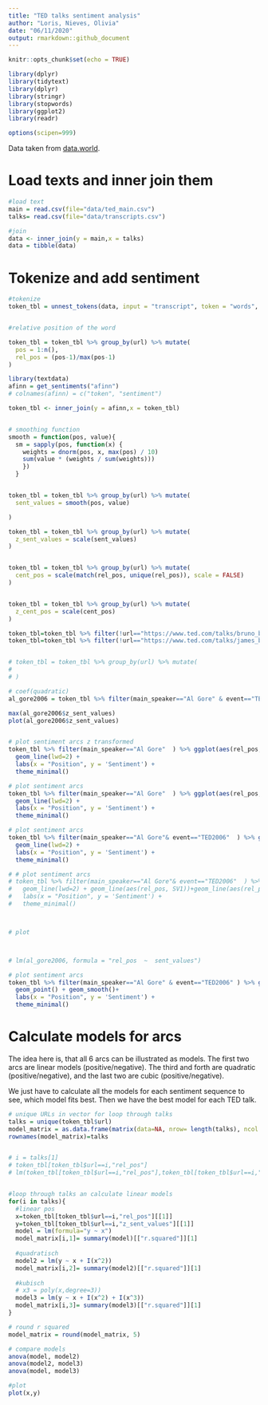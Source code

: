 ```yaml
---
title: "TED talks sentiment analysis"
author: "Loris, Nieves, Olivia"
date: "06/11/2020"
output: rmarkdown::github_document
---
```


```r
knitr::opts_chunk$set(echo = TRUE)

library(dplyr)
library(tidytext)
library(dplyr)
library(stringr)
library(stopwords)
library(ggplot2)
library(readr)

options(scipen=999)

```

Data taken from [data.world](https://data.world/owentemple/ted-talks-complete-list).


# Load texts and inner join them

```r

#load text
main = read.csv(file="data/ted_main.csv")
talks= read.csv(file="data/transcripts.csv")

#join 
data <- inner_join(y = main,x = talks)
data = tibble(data)
```

# Tokenize and add sentiment

```r
#tokenize
token_tbl = unnest_tokens(data, input = "transcript", token = "words", to_lower = FALSE, output = "word")


#relative position of the word

token_tbl = token_tbl %>% group_by(url) %>% mutate(
  pos = 1:n(),
  rel_pos = (pos-1)/max(pos-1)
)

library(textdata)
afinn = get_sentiments("afinn")
# colnames(afinn) = c("token", "sentiment")

token_tbl <- inner_join(y = afinn,x = token_tbl)



```
```r


# smoothing function
smooth = function(pos, value){ 
  sm = sapply(pos, function(x) {
    weights = dnorm(pos, x, max(pos) / 10)
    sum(value * (weights / sum(weights)))
    })
  }


token_tbl = token_tbl %>% group_by(url) %>% mutate(
  sent_values = smooth(pos, value)

)

token_tbl = token_tbl %>% group_by(url) %>% mutate(
  z_sent_values = scale(sent_values)
)


token_tbl = token_tbl %>% group_by(url) %>% mutate(
  cent_pos = scale(match(rel_pos, unique(rel_pos)), scale = FALSE)
)


token_tbl = token_tbl %>% group_by(url) %>% mutate(
  z_cent_pos = scale(cent_pos)
)

token_tbl=token_tbl %>% filter(!url=="https://www.ted.com/talks/bruno_bowden_folds_while_rufus_cappadocia_plays\n")
token_tbl=token_tbl %>% filter(!url=="https://www.ted.com/talks/james_burchfield_plays_invisible_turntables\n")


# token_tbl = token_tbl %>% group_by(url) %>% mutate(
# 
# )

# coef(quadratic)
al_gore2006 = token_tbl %>% filter(main_speaker=="Al Gore" & event=="TED2006")

max(al_gore2006$z_sent_values)
plot(al_gore2006$z_sent_values)


# plot sentiment arcs z transformed
token_tbl %>% filter(main_speaker=="Al Gore"  ) %>% ggplot(aes(rel_pos, z_sent_values,color=event)) +
  geom_line(lwd=2) + 
  labs(x = "Position", y = 'Sentiment') + 
  theme_minimal()

# plot sentiment arcs
token_tbl %>% filter(main_speaker=="Al Gore"  ) %>% ggplot(aes(rel_pos, sent_values,color=title)) +
  geom_line(lwd=2) + 
  labs(x = "Position", y = 'Sentiment') + 
  theme_minimal()

# plot sentiment arcs
token_tbl %>% filter(main_speaker=="Al Gore"& event=="TED2006"  ) %>% ggplot(aes(rel_pos, z_sent_values,color=event)) +
  geom_line(lwd=2) +
  labs(x = "Position", y = 'Sentiment') + 
  theme_minimal()

# # plot sentiment arcs
# token_tbl %>% filter(main_speaker=="Al Gore"& event=="TED2006"  ) %>% ggplot(aes(rel_pos,z_sent_values ,color=event)) +
#   geom_line(lwd=2) + geom_line(aes(rel_pos, SV1))+geom_line(aes(rel_pos, SV2))+
#   labs(x = "Position", y = 'Sentiment') + 
#   theme_minimal()



# plot



# lm(al_gore2006, formula = "rel_pos  ~  sent_values")

# plot sentiment arcs
token_tbl %>% filter(main_speaker=="Al Gore" & event=="TED2006" ) %>% ggplot(aes(rel_pos, sent_values)) +
  geom_point() + geom_smooth()+
  labs(x = "Position", y = 'Sentiment') + 
  theme_minimal()

```
# Calculate models for arcs

The idea here is, that all 6 arcs can be illustrated as models.
The first two arcs are linear models (positive/negative). 
The third and forth are quadratic (positive/negative), and the last two are cubic (positive/negative).

We just have to calculate all the models for each sentiment sequence to see, which model fits best. 
Then we have the best model for each TED talk.

```r

# unique URLs in vector for loop through talks
talks = unique(token_tbl$url)
model_matrix = as.data.frame(matrix(data=NA, nrow= length(talks), ncol = 1))
rownames(model_matrix)=talks


# i = talks[1]
# token_tbl[token_tbl$url==i,"rel_pos"]
# lm(token_tbl[token_tbl$url==i,"rel_pos"],token_tbl[token_tbl$url==i,"z_sent_values"])


#loop through talks an calculate linear models
for(i in talks){
  #linear pos
  x=token_tbl[token_tbl$url==i,"rel_pos"][[1]]
  y=token_tbl[token_tbl$url==i,"z_sent_values"][[1]]
  model = lm(formula="y ~ x")
  model_matrix[i,1]= summary(model)[["r.squared"]][1]
  
  #quadratisch
  model2 = lm(y ~ x + I(x^2))
  model_matrix[i,2]= summary(model2)[["r.squared"]][1]
  
  #kubisch
  # x3 = poly(x,degree=3))
  model3 = lm(y ~ x + I(x^2) + I(x^3))
  model_matrix[i,3]= summary(model3)[["r.squared"]][1]
}

# round r squared
model_matrix = round(model_matrix, 5)

# compare models
anova(model, model2)
anova(model2, model3)
anova(model, model3)

#plot 
plot(x,y)


```

